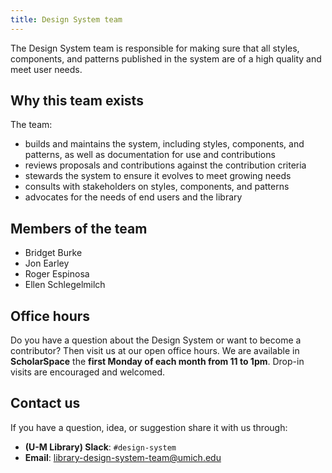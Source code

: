 ```yaml
---
title: Design System team
---
```



<Text lede>The Design System team is responsible for making sure that all styles, components, and patterns published in the system are of a high quality and meet user needs.</Text>

## Why this team exists

The team:

- builds and maintains the system, including styles, components, and patterns, as well as documentation for use and contributions
- reviews proposals and contributions against the <gatsby-link to="/contribute/#contribution-criteria">contribution criteria</gatsby-link>
- stewards the system to ensure it evolves to meet growing needs
- consults with stakeholders on styles, components, and patterns
- advocates for the needs of end users and the library

## Members of the team

- Bridget Burke
- Jon Earley
- Roger Espinosa
- Ellen Schlegelmilch

## Office hours

Do you have a question about the Design System or want to become a contributor? Then visit us at our open office hours. We are available in **ScholarSpace** the **first Monday of each month from 11 to 1pm**. Drop-in visits are encouraged and welcomed.

## Contact us

If you have a question, idea, or suggestion share it with us through:

- **(U-M Library) Slack**: `#design-system`
- **Email**: [library-design-system-team@umich.edu](mailto:library-design-system-team@umich.edu)

